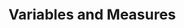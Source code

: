 # Variables and Measures {#app-variables}
<!-- 
This Section contains a non-exhaustive list of possible variables and
operationalizations of information search behaviour collated from recent
literature.

## Query Reformulation Variables {#sec-app-vars-qry}

-   **#Queries:** the number of issued queries in a session
    [@133; @vakkari2016searching]

-   **Query Reformulation Type (QRT)**, and corresponding counts:

    -   **automated:** generalization, specialization, word
        substitution, repeat, new [@liu2010analysis]

    -   **partially manual:** generalization, specialization, parallel
        move, mission change, error correction [@boldi2009dango]

-   **#Terms per q.:** the number of terms in a query [@133]

-   **#Unique terms:** the number of unique terms in a session [@133]

-   **#Unique terms per q.:** (#Unique terms / #queries) , the number of
    unique terms per query (query vocabulary richness, QVR) [@133]

-   **#Synonyms:** number of synonyms in terms [@vakkari2016searching]

-   **%Terms from desc.:** the ratio of terms from the task description
    / assignment description [@133]

-   **%Terms from SERP:** the proportion of novel query terms found in
    the text of SERPs [@133]

-   **%Terms from content page:** the proportion of novel query terms
    found in the text of content pages [@133]

-   **%Others:** the proportion of novel query terms from other sources
    (i.e., not webpage text) [@133]

-   **Query type time:** time taken to issue the query (may not be a
    signal; will be dependent on typing speed)

-   [@downey2007models Table 3] has more linguistic features of query
    terms: web frequency, geo mean, max bigram, etc. of query terms

## SERP / Content Page Examination variables {#sec-app-vars-serp-content-pg}

-   **Transition Type:** how the browser navigated to a particular URL
    on a particular visit (Appendix
    [1.6](#sec-app-vars-transition-typ){reference-type="ref"
    reference="sec-app-vars-transition-typ"})

-   **Dwell time:** time spent on the page (seconds)

-   **Avg. page display time:** average length of time for which a
    webpage is viewed during a session [@white2009characterizing]

-   **#Clicks:** number of clicks on page

-   **Scroll depth:** how far down the page was scrolled (pixels,
    viewport proportion, % of total webpage length)

-   **Click depth:** how far down in the page was a click made

-   **Scrolled Distance:** total distance scrolled

-   **%Scroll Time:** % of time spent in scrolling

-   **Scroll speed:** indicative of reading vs scanning

-   **Scroll pattern:** entropy / scroll chaosness

-   **#Scroll direction change:** the number of times scrolling
    direction was changed --- indicative of hesitancy

-   **Non-scroll time:** % of time NOT spent in scrolling, which is
    indicative of reading

-   **#Visit-in-session:** whether first visit or revisit, in this
    session

-   **#Visit-overall:** whether first visit or revisit, in the whole
    data

-   **Number of unclicked hovers:** Median number of times for which the
    query was issued and the URL is hovered on but not clicked, per the
    earlier definition. "We selected the number of unclicked hovers as a
    feature because we found that it was correlated with clickthrough in
    our previous analysis." [@huang2011no]

-   **Cursor trail length:** Total distance (in pixels) travelled by the
    cursor on the SERP. [@huang2011no]

-   **Movement time:** Total time (in seconds) for which the cursor was
    being moved on the SERP. [@huang2011no]

-   **Cursor speed:** The average cursor speed (in pixels per second) as
    a function of trail length and movement time [@huang2011no]

-   All distances / depths can be measured using raw pixel values,
    viewport proportions and % of total webpage lengths

## SERP-only variables {#sec-app-vars-serp}

-   **Rank:** rank of result clicked

-   **Avg. SERP dwell time per query:** Total SERP Dwell Time / #queries
    entered [@collins2016assessing]

-   **Focus:** "degree to which a SERP is covered by a single topic.
    Topics may be derived based on existing class hierarchies such as
    the Open Directory Project; Experts tend to explore more narrow
    topical spaces than non-experts"
    [@eickhoff2014lessons; @rieh2016searching]

-   **Entropy:** "captures diversity across multiple topics on search
    results pages. Experts typically have higher focus, less diversity,
    and thus, lower entropy across topics" [@rieh2016searching]

## Content page-only variables {#sec-app-vars-content-pg}

-   **Avg. Content dwell time per query:** Total content page dwell time
    / #queries [@collins2016assessing]

## Overall Search Behaviour {#sec-app-vars-overall-search}

-   **Session length (time):** total time spent in the session, from
    logging software turn on to turn-off (or last page-visit, if
    turn-off time is null)

-   **Session length (pages):** no. of pages visited in session,
    including search engine home pages and result pages
    [@white2009characterizing]

-   **Session length (queries):** no. of queries issued in session
    [@white2009characterizing]

-   **#Search engines:** number of unique search engines used (will
    probably be one?)

-   **#Tabs:** number of tabs opened during the session

-   **#Windows:** number of windows opened during the session

-   **Branchiness:** no. of revisits to previous pages in the session
    that were then followed by a forward motion to a previously
    unvisited page in the session[@white2009characterizing]

-   **#Unqiue domains:** number of unique websites visited during the
    session; diversity of websites / breadth of
    coverage[@white2009characterizing]

-   **Ratio of querying to browsing:** proportion of the session that is
    devoted to querying versus browsing pages retrieved by the search
    engine or linked to from search results. A high number (much greater
    than one) means that the session was query-intensive. In contrast, a
    low number (much less than one) means that the session was
    browse-intensive[@white2009characterizing]

-   **#Bookmarks-add:** no. of bookmarks added

-   **#Bookmarks-delete:** no. of bookmarks deleted

-   **Search success:** "If the final event in a search session was a
    URL click, we scored the session as a success, and if the final
    action was a query, we score the session as a failure."
    [@white2009characterizing]

-   **Last Page Visited:** Where was the last click in a session?
    [@eickhoff2014lessons] treated sessions ending at ehow.com as
    procedural search sessions (users visiting tutorial articles), and
    sessions ending at Wikipedia as declarative search sessions.

-   **Search visualization:** as described by [@bateman2012search]

## Webpage Transition Types {#sec-app-vars-transition-typ}

In browser history API parlance, a *transition type* is used to describe
how the browser navigated to a particular URL on a particular visit.
E.g., if a user visits a page by clicking a link on another page, the
transition type is "link". The following definitions are taken from
Google Chrome Developer Website[^1].

-   **link:** The user got to this page by clicking a link on another
    page.

-   **typed:** The user got this page by typing the URL in the address
    bar. Also used for other explicit navigation actions. See also
    generated, which is used for cases where the user selected a choice
    that didn't look at all like a URL.

-   **auto-bookmark:** The user got to this page through a suggestion in
    the UI---for example, through a menu item.

-   **auto-subframe:** Subframe navigation. This is any content that is
    automatically loaded in a non-top-level frame. For example, if a
    page consists of several frames containing ads, those ad URLs have
    this transition type. The user may not even realize the content in
    these pages is a separate frame, and so may not care about the URL
    (see also manual-subframe).

-   **manual-subframe:** For subframe navigations that are explicitly
    requested by the user and generate new navigation entries in the
    back/forward list. An explicitly requested frame is probably more
    important than an automatically loaded frame because the user
    probably cares about the fact that the requested frame was loaded.

-   **generated:** The user got to this page by typing in the address
    bar and selecting an entry that did not look like a URL. For
    example, a match might have the URL of a Google search result page,
    but it might appear to the user as \"Search Google for \...\". These
    are not quite the same as typed navigations because the user didn't
    type or see the destination URL. See also keyword.

-   **auto-toplevel:** The page was specified in the command line or is
    the start page.

-   **form-submit:** The user filled out values in a form and submitted
    it. Note that in some situations---such as when a form uses script
    to submit contents---submitting a form does not result in this
    transition type.

-   **reload:** The user reloaded the page, either by clicking the
    reload button or by pressing Enter in the address bar. Session
    restore and Reopen closed tab use this transition type, too.

-   **keyword:** The URL was generated from a replaceable keyword other
    than the default search provider. See also keyword-generated.

-   **keyword-generated:** Corresponds to a visit generated for a
    keyword. See also keyword.

## Concept Map Analysis Measures {#sec-app-vars-concept-maps}

The following concept map analysis measures are adapted from
[@halttunen2005assessing].

-   The number of concepts in the beginning of instruction (beginning),

-   The number of new concepts presented in second essay (new),

-   The number of concepts in the end of instruction (end),

-   The difference between the number of concepts in the beginning and
    end of instruction (difference),

-   The number of concepts which remained same along the time (stable),

-   The number of concepts that were ignored or changed fundamentally
    along the instruction (changed/ignored),

-   The number of top-level concepts in the end (top level),

-   The number of new top-level concepts presented in the second essay
    (new top level),

-   The number of links between concept hierarchies in the end (links),

-   Maximum depth of hierarchy levels in the end,

-   The number of concepts per different levels of hierarchy in the end,

-   The number of concepts per top-level concepts i.e. hierarchies in
    the end, and

-   The level where new concepts were introduced.

[^1]: <https://developer.chrome.com/docs/extensions/reference/history/#transition-types> -->
